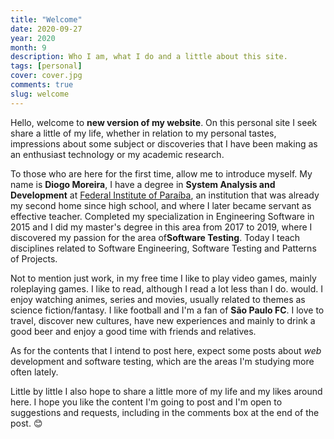 ```yaml
---
title: "Welcome"
date: 2020-09-27
year: 2020
month: 9
description: Who I am, what I do and a little about this site.
tags: [personal]
cover: cover.jpg
comments: true
slug: welcome
---
```


Hello, welcome to **new version of my website**. On this personal site I seek
share a little of my life, whether in relation to my personal tastes,
impressions about some subject or discoveries that I have been making as an enthusiast
technology or my academic research.

To those who are here for the first time, allow me to introduce myself. My name is **Diogo
Moreira**, I have a degree in **System Analysis and Development** at
[Federal Institute of Paraíba](https://ifpb.edu.br), an institution that was already
my second home since high school, and where I later became
servant as effective teacher. Completed my specialization in Engineering
Software in 2015 and I did my master's degree in this area from 2017 to 2019, where
I discovered my passion for the area of ​​**Software Testing**. Today I teach
disciplines related to Software Engineering, Software Testing and Patterns
of Projects.

Not to mention just work, in my free time I like to play video games,
mainly roleplaying games. I like to read, although I read a lot less than I do.
would. I enjoy watching animes, series and movies, usually related to themes
as science fiction/fantasy. I like football and I'm a fan of **São Paulo
FC**. I love to travel, discover new cultures, have new experiences and
mainly to drink a good beer and enjoy a good time with friends and
relatives.

As for the contents that I intend to post here, expect some posts about
_web_ development and software testing, which are the areas I'm studying
more often lately.

Little by little I also hope to share a little more of my life and my
likes around here. I hope you like the content I'm going to post and I'm open to
suggestions and requests, including in the comments box at the end of the post. 😊
